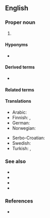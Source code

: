 ==English==

===Proper noun===
{{head|en|proper noun}}

# {{lb|en|computer languages}} {{initialism of|en|Extensible Markup Language|nodot=1}} {{gloss|a flexible text format for creating structured computer documents in machine-readable form.}}

====Hyponyms====
* {{l|en|FXML}}

====Derived terms====
* {{l|en|XMLNS}}

====Related terms====
{{rel4|en
|XHTML
|XLink
|XMI
|XPath
|XPointer
|XSLT
}}

====Translations====
{{trans-top|extensible markup language}}
* Arabic: {{t|ar|إكس إم إل|tr=إكْسْ إمْ إلْ}}
* Finnish: {{t+|fi|XML}}, {{t|fi|[[XML]]-[[kieli]]}}
* German: {{t+|de|XML}}
* Norwegian: {{t+|no|XML|n}}
{{trans-mid}}
* Serbo-Croatian: {{t|sh|XML|m}}
* Swedish: {{t+|sv|XML|n}}
* Turkish: {{t+|tr|GİD}}, {{t+|tr|XML}}
{{trans-bottom}}

===See also===
* {{l|en|HTML}}
* {{l|en|SGML}}
* {{l|en|XAML}}
* {{l|en|XUL}}

===References===
* {{pedia}}